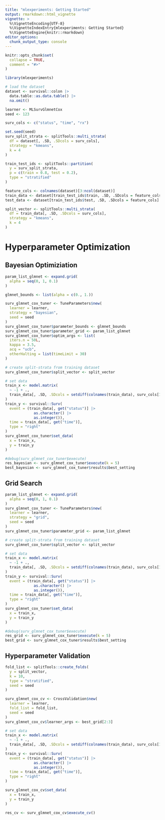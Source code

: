 ```yaml
---
title: "mlexperiments: Getting Started"
output: rmarkdown::html_vignette
vignette: >
  %\VignetteEncoding{UTF-8}
  %\VignetteIndexEntry{mlexperiments: Getting Started}
  %\VignetteEngine{knitr::rmarkdown}
editor_options: 
  chunk_output_type: console
---
```


```r
knitr::opts_chunk$set(
  collapse = TRUE,
  comment = "#>"
)
```

```r
library(mlexperiments)
```

```r
# load the dataset
dataset <- survival::colon |>
  data.table::as.data.table() |>
  na.omit()
```


```r
learner <- MLSurvGlmnetCox
seed <- 123
```

```r
surv_cols <- c("status", "time", "rx")

set.seed(seed)
surv_split_strata <- splitTools::multi_strata(
  df = dataset[, .SD, .SDcols = surv_cols],
  strategy = "kmeans",
  k = 4
)

train_test_ids <- splitTools::partition(
  y = surv_split_strata,
  p = c(train = 0.8, test = 0.2),
  type = "stratified"
)
```

```r
feature_cols <- colnames(dataset)[3:ncol(dataset)]
train_data <- dataset[train_test_ids$train, .SD, .SDcols = feature_cols]
test_data <- dataset[train_test_ids$test, .SD, .SDcols = feature_cols]
```

```r
split_vector <- splitTools::multi_strata(
  df = train_data[, .SD, .SDcols = surv_cols],
  strategy = "kmeans",
  k = 4
)
```



# Hyperparameter Optimization

## Bayesian Optimiziation

```r
param_list_glmnet <- expand.grid(
  alpha = seq(0, 1, 0.1)
)

glmnet_bounds <- list(alpha = c(0., 1.))
```

```r
surv_glmnet_cox_tuner <- TuneParameters$new(
  learner = learner,
  strategy = "bayesian",
  seed = seed
)
surv_glmnet_cox_tuner$parameter_bounds <- glmnet_bounds
surv_glmnet_cox_tuner$parameter_grid <- param_list_glmnet
surv_glmnet_cox_tuner$optim_args <- list(
  iters.n = 50L,
  kappa = 3.5,
  acq = "ucb",
  otherHalting = list(timeLimit = 30)
)

# create split-strata from training dataset
surv_glmnet_cox_tuner$split_vector <- split_vector

# set data
train_x <- model.matrix(
  ~ -1 + .,
  train_data[, .SD, .SDcols = setdiff(colnames(train_data), surv_cols[1:2])]
)
train_y <- survival::Surv(
  event = (train_data[, get("status")] |>
             as.character() |>
             as.integer()),
  time = train_data[, get("time")],
  type = "right"
)
surv_glmnet_cox_tuner$set_data(
  x = train_x,
  y = train_y
)
```


```r
#debug(surv_glmnet_cox_tuner$execute)
res_bayesian <- surv_glmnet_cox_tuner$execute(k = 5)
best_bayesian <- surv_glmnet_cox_tuner$results$best_setting
```

## Grid Search


```r
param_list_glmnet <- expand.grid(
  alpha = seq(0, 1, 0.1)
)
surv_glmnet_cox_tuner <- TuneParameters$new(
  learner = learner,
  strategy = "grid",
  seed = seed
)
surv_glmnet_cox_tuner$parameter_grid <- param_list_glmnet

# create split-strata from training dataset
surv_glmnet_cox_tuner$split_vector <- split_vector

# set data
train_x <- model.matrix(
  ~ -1 + .,
  train_data[, .SD, .SDcols = setdiff(colnames(train_data), surv_cols[1:2])]
)
train_y <- survival::Surv(
  event = (train_data[, get("status")] |>
             as.character() |>
             as.integer()),
  time = train_data[, get("time")],
  type = "right"
)
surv_glmnet_cox_tuner$set_data(
  x = train_x,
  y = train_y
)
```


```r
#debug(surv_glmnet_cox_tuner$execute)
res_grid <- surv_glmnet_cox_tuner$execute(k = 5)
best_grid <- surv_glmnet_cox_tuner$results$best_setting
```

## Hyperparameter Validation

```r
fold_list <- splitTools::create_folds(
  y = split_vector,
  k = 10,
  type = "stratified",
  seed = seed
)

surv_glmnet_cox_cv <- CrossValidation$new(
  learner = learner,
  fold_list = fold_list,
  seed = seed
)
surv_glmnet_cox_cv$learner_args <- best_grid[2:3]

# set data
train_x <- model.matrix(
  ~ -1 + .,
  train_data[, .SD, .SDcols = setdiff(colnames(train_data), surv_cols[1:2])]
)
train_y <- survival::Surv(
  event = (train_data[, get("status")] |>
             as.character() |>
             as.integer()),
  time = train_data[, get("time")],
  type = "right"
)

surv_glmnet_cox_cv$set_data(
  x = train_x,
  y = train_y
)
```

```r
res_cv <- surv_glmnet_cox_cv$execute_cv()
```

